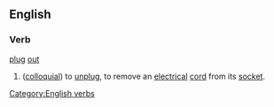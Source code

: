 ==English==
===Verb===
[[plug]] [[out]]
# {{Ireland}} ([[colloquial]]) to [[unplug]], to remove an [[electrical]] [[cord]] from its [[socket]].

[[Category:English verbs]]